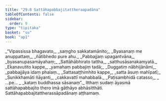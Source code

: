 ```yaml
---
title: "29.8 Sattāhapabbajitattheraapadāna"
tableOfContents: false
sidebar:
  order: 9
type: "tipitaka"
basket: "su"
book: "ap1"
---
```



<DynamicBreadcrumb />

<Division number="33" book="ap1">

<Paragraph number="3333" type="verses" book="ap1">
_“Vipassissa bhagavato,_  
_saṃgho sakkatamānito;_  
_Byasanaṃ me anuppattaṃ,_  
_ñātibhedo pure ahu._  

</Paragraph>

</Division>
<Division number="34" book="ap1">

<Paragraph number="3334" type="verses" book="ap1">
_Pabbajjaṃ upagantvāna,_  
_byasanupasamāyahaṃ;_  
_Sattāhābhirato tattha,_  
_satthusāsanakamyatā._  

</Paragraph>

</Division>
<Division number="35" book="ap1">

<Paragraph number="3335" type="verses" book="ap1">
_Ekanavutito kappe,_  
_yamahaṃ pabbajiṃ tadā;_  
_Duggatiṃ nābhijānāmi,_  
_pabbajjāya idaṃ phalaṃ._  

</Paragraph>

</Division>
<Division number="36" book="ap1">

<Paragraph number="3336" type="verses" book="ap1">
_Sattasaṭṭhimhito kappe,_  
_satta āsuṃ mahīpatī;_  
_Sunikkhamāti ñāyanti,_  
_cakkavattī mahabbalā._  

</Paragraph>

</Division>
<Division number="37" book="ap1">

<Paragraph number="3337" type="verses" book="ap1">
_Paṭisambhidā catasso,_  
_ …pe… _  
_kataṃ buddhassa sāsanaṃ”._  

</Paragraph>

<Paragraph number="3338" book="ap1">
Itthaṃ sudaṃ āyasmā sattāhapabbajito thero imā gāthāyo abhāsitthāti.

</Paragraph>
</Division>

<Paragraph number="3339" type="center" book="ap1">
Sattāhapabbajitattherassāpadānaṃ aṭṭhamaṃ.
</Paragraph>